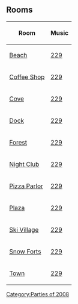 

==Rooms==
<center>
{|class="wikitable" border="1"
!Room!!Music
|-
|[[Media:Beach44.swf|Beach]]||[[Media:Music229.swf|229]]
|-
|[[Media:RoomsCoffee-WinterFiesta2008.swf|Coffee Shop]]||[[Media:Music229.swf|229]]
|-
|[[Media:Cove42.swf|Cove]]||[[Media:Music229.swf|229]]
|-
|[[Media:Dock43.swf|Dock]]||[[Media:Music229.swf|229]]
|-
|[[Media:Forest42.swf|Forest]]||[[Media:Music229.swf|229]]
|-
|[[Media:Dance43.swf|Night Club]]||[[Media:Music229.swf|229]]
|-
|[[Media:Pizza45.swf|Pizza Parlor]]||[[Media:Music229.swf|229]]
|-
|[[Media:Plaza47.swf|Plaza]]||[[Media:Music229.swf|229]]
|-
|[[Media:RoomsVillage-WinterFiesta2008.swf|Ski Village]]||[[Media:Music229.swf|229]]
|-
|[[Media:RoomsForts-WinterFiesta2008.swf|Snow Forts]] ||[[Media:Music229.swf|229]]
|-
|[[Media:RoomsTown-WinterFiesta2008.swf|Town]]||[[Media:Music229.swf|229]]
|}
</center>

{{Parties}}

[[Category:Parties of 2008]]